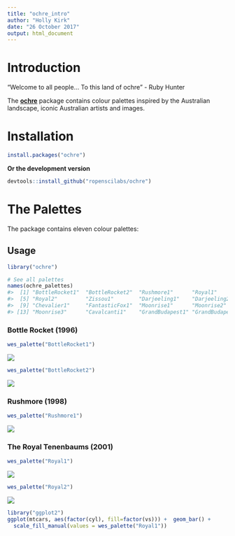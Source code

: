 ```yaml
---
title: "ochre_intro"
author: "Holly Kirk"
date: "26 October 2017"
output: html_document
---
```


# Introduction

"Welcome to all people... To this land of ochre" - Ruby Hunter

The [**ochre**](CRAN link?) package contains colour palettes inspired by the Australian landscape, iconic Australian artists and images. 

# Installation

``` r
install.packages("ochre")
```

**Or the development version**

``` r
devtools::install_github("ropenscilabs/ochre")
```

# The Palettes

The package contains eleven colour palettes: 



Usage
-----

``` r
library("ochre")

# See all palettes
names(ochre_palettes)
#>  [1] "BottleRocket1"  "BottleRocket2"  "Rushmore1"      "Royal1"        
#>  [5] "Royal2"         "Zissou1"        "Darjeeling1"    "Darjeeling2"   
#>  [9] "Chevalier1"     "FantasticFox1"  "Moonrise1"      "Moonrise2"     
#> [13] "Moonrise3"      "Cavalcanti1"    "GrandBudapest1" "GrandBudapest2"
```



### Bottle Rocket (1996)

``` r
wes_palette("BottleRocket1")
```

![](figure/bottlerocket1-1.png)

``` r
wes_palette("BottleRocket2")
```

![](figure/bottlerocket1-2.png)

### Rushmore (1998)

``` r
wes_palette("Rushmore1")
```

![](figure/rushmore-1.png)

### The Royal Tenenbaums (2001)

``` r
wes_palette("Royal1")
```

![](figure/royal-1.png)

``` r
wes_palette("Royal2")
```

![](figure/royal-2.png)

``` r
library("ggplot2")
ggplot(mtcars, aes(factor(cyl), fill=factor(vs))) +  geom_bar() +
  scale_fill_manual(values = wes_palette("Royal1"))
```
